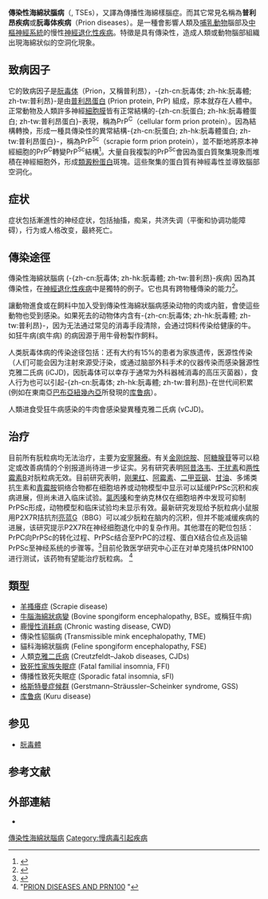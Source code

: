 {{medical}}{{See also|普利昂}}{{Infobox disease |
  Name           = 傳染性海綿狀腦病 |
  Image          = |
  Caption        = |
  DiseasesDB     = 25165 |
  ICD10          = {{ICD10|A|81||a|80}} |
  ICD9           = {{ICD9|046}} |
  ICDO           = |
  OMIM           = |
  MedlinePlus    = |
  eMedicineSubj  = neuro |
  eMedicineTopic = 662 |
  MeshID         = D017096 |
}}
'''傳染性海綿狀腦病'''（{{lang-en|transmissible spongiform encephalopathies}}, TSEs），又譯為傳播性海綿樣腦症。而其它常見名稱為'''普利昂疾病'''或'''朊毒体疾病'''（Prion diseases）。是一種會影響人類及[[哺乳動物|哺乳動物]]腦部及[[中樞神經系統|中樞神經系統]]的慢性[[神经退行性疾病|神經退化性疾病]]。特徵是具有傳染性，造成人類或動物腦部組織出現海綿狀似的空洞化現象。

==致病因子==
它的致病因子是[[朊毒体|朊毒体]]（Prion，又稱普利昂），-{zh-cn:朊毒体; zh-hk:朊毒體; zh-tw:普利昂}-是由[[普利昂蛋白|普利昂蛋白]] (Prion protein, PrP) 組成，原本就存在人體中。正常動物及人類許多神經[[細胞膜|細胞膜]]皆有正常結構的-{zh-cn:朊蛋白; zh-hk:朊毒體蛋白; zh-tw:普利昂蛋白}-表現，稱為PrP<sup>C</sup>（cellular form prion protein）。因為結構轉換，形成一種具傳染性的異常結構-{zh-cn:朊蛋白; zh-hk:朊毒體蛋白; zh-tw:普利昂蛋白}-，稱為PrP<sup>Sc</sup>（scrapie form prion protein），並不斷地將原本神經細胞的PrP<sup>C</sup>轉變PrP<sup>Sc</sup>結構<ref>{{Cite journal|title=Scrapie and cellular PrP isoforms are encoded by the same chromosomal gene|url=https://www.ncbi.nlm.nih.gov/pubmed/2873895|last=Basler|first=K.|last2=Oesch|first2=B.|date=1986-08-01|journal=Cell|issue=3|volume=46|pages=417–428|issn=0092-8674|pmid=2873895|last3=Scott|first3=M.|last4=Westaway|first4=D.|last5=Wälchli|first5=M.|last6=Groth|first6=D. F.|last7=McKinley|first7=M. P.|last8=Prusiner|first8=S. B.|last9=Weissmann|first9=C.|access-date=2018-08-27|archive-date=2020-04-09|archive-url=https://web.archive.org/web/20200409095147/https://www.ncbi.nlm.nih.gov/pubmed/2873895|dead-url=no}}</ref>。大量自我複製的PrP<sup>Sc</sup>會因為蛋白質聚集現象而堆積在神經細胞外，形成[[類澱粉蛋白|類澱粉蛋白]]斑塊。這些聚集的蛋白質有神經毒性並導致腦部空洞化。

==症状==
症状包括漸進性的神经症状，包括抽搐，痴呆，共济失调（平衡和协调功能障碍），行为或人格改变，最終死亡。

==傳染途徑==
傳染性海綿狀腦病 (-{zh-cn:朊毒体; zh-hk:朊毒體; zh-tw:普利昂}-疾病) 因為其傳染性，在[[神经退行性疾病|神經退化性疾病]]中是獨特的例子。它也具有跨物種傳染的能力<ref>{{Cite journal|title=Mechanism of cross-species prion transmission: an infectious conformation compatible with two highly divergent yeast prion proteins|url=https://www.ncbi.nlm.nih.gov/pubmed/15820678|last=Tanaka|first=Motomasa|last2=Chien|first2=Peter|date=2005-04-08|journal=Cell|issue=1|doi=10.1016/j.cell.2005.03.008|volume=121|pages=49–62|issn=0092-8674|pmid=15820678|last3=Yonekura|first3=Koji|last4=Weissman|first4=Jonathan S.|access-date=2018-08-27|archive-date=2019-08-03|archive-url=https://web.archive.org/web/20190803164058/https://www.ncbi.nlm.nih.gov/pubmed/15820678|dead-url=no}}</ref>。

讓動物進食或在飼料中加入受到傳染性海綿狀腦病感染动物的肉或内脏，會使這些動物也受到感染。如果死去的动物体内含有-{zh-cn:朊毒体; zh-hk:朊毒體; zh-tw:普利昂}-，因为无法通过常见的消毒手段清除，会通过饲料传染给健康的牛。如狂牛病(疯牛病) 的病因源于用牛骨粉製作飼料。

人类朊毒体病的传染途径包括：还有大约有15%的患者为家族遗传，医源性传染（人们可能会因为注射來源受汙染，或通过脑部外科手术的仪器传染而感染醫源性克雅二氏病 (iCJD)，因朊毒体可以幸存于通常为外科器械消毒的高压灭菌器），食人行为也可以引起-{zh-cn:朊毒体; zh-hk:朊毒體; zh-tw:普利昂}-在世代间积累 (例如在東南亞[[巴布亚新几内亚|巴布亞紐幾內亞]]所發現的[[库鲁病|库鲁病]]）。

人類进食受狂牛病感染的牛肉會感染變異種克雅二氏病 (vCJD)。

==治疗==
目前所有朊粒病均无法治疗，主要为[[和缓医疗|安寧醫療]]。有关[[金刚烷胺|金刚烷胺]]、[[阿糖腺苷|阿糖腺苷]]等可以稳定或改善病情的个别报道尚待进一步证实。另有研究表明[[阿昔洛韦|阿昔洛韦]]、[[干扰素|干扰素]]和[[两性霉素B|两性霉素B]]对朊粒病无效。目前研究表明，[[刚果红|刚果红]]、[[阿霉素|阿霉素]]、[[二甲亚砜|二甲亚砜]]、[[甘油|甘油]]、多烯类抗生素和[[青霉胺|青霉胺]]铜络合物都在细胞培养或动物模型中显示可以延缓PrPSc沉积和疾病进展，但尚未进入临床试验。[[氯丙嗪|氯丙嗪]]和奎纳克林仅在细胞培养中发现可抑制PrPSc形成，动物模型和临床试验均未显示有效。最新研究发现给予朊粒病小鼠服用P2X7R拮抗剂[[考马斯亮蓝|亮蓝G]]（BBG）可以减少朊粒在脑内的沉积，但并不能减缓疾病的进展，该研究提示P2X7R在神经细胞退化中的复杂作用。其他潜在的靶位包括：PrPC向PrPSc的转化过程、PrPSc结合至PrPC的过程、蛋白X结合位点及运输PrPSc至神经系统的步骤等。<ref name="a">{{Cite book | author = 杨绍基，[[李兰娟|李兰娟]] | title = 传染病学|edition=第9版| location = 北京 | publisher = [[人民卫生出版社|人民卫生出版社]] | date = 2018-05 |ISBN = 978-7-117-17120-5 | language =zh }}</ref>目前伦敦医学研究中心正在对单克隆抗体PRN100进行测试，该药物有望能治疗朊粒病。 <ref>"[https://www.curecjd.org/prion-diseases PRION DISEASES AND PRN100] {{Wayback|url=https://www.curecjd.org/prion-diseases |date=20201127235140 }}"</ref>

==類型==
*[[羊搔癢症|羊搔癢症]] (Scrapie disease)
*[[牛腦海綿狀病變|牛腦海綿狀病變]] (Bovine spongiform encephalopathy, BSE。或稱狂牛病)
*鹿[[慢性消耗病|慢性消耗病]] (Chronic wasting disease, CWD)
*傳染性貂腦病 (Transmissible mink encephalopathy, TME)
*貓科海綿狀腦病 (Feline spongiform encephalopathy, FSE)
*人類[[克雅二氏病|克雅二氏病]] (Creutzfeldt–Jakob diseases, CJDs)
*[[致死性家族失眠症|致死性家族失眠症]] (Fatal familial insomnia, FFI)
*傳播性致死失眠症 (Sporadic fatal insomnia, sFI)
*[[格斯特曼–斯特劳斯勒–申克综合征|格斯特曼症候群]] (Gerstmann–Sträussler–Scheinker syndrome, GSS)
*[[库鲁病|库鲁病]] (Kuru disease)

== 参见 ==
{{Portal box|病毒|生物学|医学}}
*[[朊毒體|朊毒體]]

== 参考文献 ==
{{Reflist}}

==外部連結==
{{Commons category}}
* {{Curlie|Health/Animal/Conditions_and_Diseases/Transmissible_Spongiform_Encephalopathy/}}

{{Medical resources
 | DiseasesDB      = 25165
 | ICD10           = {{ICD10|A|81||a|80}}
 | ICD9            = {{ICD9|046}}
 | ICDO            =
 | OMIM            =
 | MedlinePlus     =
 | eMedicineSubj   = neuro
 | eMedicineTopic  = 662
 | MeshID          = D017096
}}
{{朊毒体疾病}}
{{传染病}}

[[Category:傳染性海綿狀腦病|]]
[[Category:慢病毒引起疾病|Category:慢病毒引起疾病]]